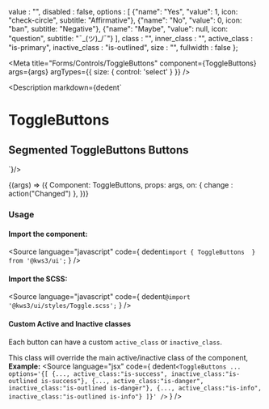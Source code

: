 
  value : "",
  disabled : false,
  options : [
    {"name": "Yes", "value": 1, icon: "check-circle", subtitle: "Affirmative"},
    {"name": "No", "value": 0, icon: "ban", subtitle: "Negative"},
    {"name": "Maybe", "value": null, icon: "question", subtitle: "¯\_(ツ)_/¯"}
  ],
  class : "",
  inner_class : "",
  active_class : "is-primary",
  inactive_class : "is-outlined",
  size : "",
  fullwidth : false
};


<Version />

<Meta
  title="Forms/Controls/ToggleButtons"
  component={ToggleButtons}
  args={args}
  argTypes={{
    size: {
      control: 'select'
    }
  }}
/>

<Description markdown={dedent`
# ToggleButtons
## Segmented ToggleButtons Buttons
`}/>

<Canvas>
  <Story
  name="ToggleButtons"
  args={args}
  >
  {(args) => ({
    Component: ToggleButtons,
    props: args,
    on: {
      change : action("Changed")
    },
  })}
  </Story>
</Canvas>

<ArgsTable story="ToggleButtons" />

### Usage
#### Import the component:
<Source
  language="javascript"
  code={
    dedent`import { ToggleButtons  } from '@kws3/ui';`
  }
/>

#### Import the SCSS:
<Source
  language="javascript"
  code={
    dedent`@import '@kws3/ui/styles/Toggle.scss';`
  }
/>

#### Custom Active and Inactive classes
Each button can have a custom `active_class` or `inactive_class`.

This class will override the main active/inactive class of the component, **Example:**
<Source
  language="jsx"
  code={
    dedent`
    <ToggleButtons
      ...
      options='{[
        {..., active_class:"is-success", inactive_class:"is-outlined is-success"},
        {..., active_class:"is-danger", inactive_class:"is-outlined is-danger"},
        {..., active_class:"is-info", inactive_class:"is-outlined is-info"}
      ]}'
    />
    `
  }
/>

